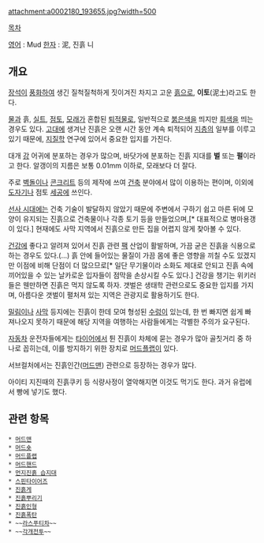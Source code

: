 attachment:a0002180_193655.jpg?width=500

[[목차]]

[[영어]] : Mud
[[한자]] : 泥, 진흙 니

== 개요 ==
[[장석]]이 [[풍화]]하여 생긴 질척질척하게 짓이겨진 차지고 고운 [[흙]]으로, '''이토'''(泥土)라고도 한다.

[[물]]과 흙, [[실트]], [[점토]], [[모래]]가 혼합된 [[퇴적물]]로, 일반적으로 [[붉은색]]을 띄지만 [[회색]]을 띄는 경우도 있다. [[고대]]에 생겨난 진흙은 오랜 시간 동안 계속 퇴적되어 [[지층]]의 일부를 이루고 있기 때문에, [[지질학]] 연구에 있어서 중요한 입지를 가진다.

대개 [[강]] 어귀에 분포하는 경우가 많으며, 바닷가에 분포하는 진흙 지대를 '''벌''' 또는 '''펄'''이라고 한다. 알갱이의 지름은 보통 0.01mm 이하로, 모래보다 더 잘다.

주로 [[벽돌]]이나 [[콘크리트]] 등의 제작에 쓰여 [[건축]] 분야에서 많이 이용하는 편이며, 이외에 [[도자기]]나 점토 [[세공]]에 쓰인다.

[[선사 시대]]에는 건축 기술이 발달하지 않았기 때문에 주변에서 구하기 쉽고 마른 뒤에 모양이 유지되는 진흙으로 건축물이나 각종 토기 등을 만들었으며,[* 대표적으로 병마용갱이 있다.] 현재에도 사막 지역에서 진흙으로 만든 집을 어렵지 않게 찾아볼 수 있다.

[[건강]]에 좋다고 알려져 있어서 진흙 관련 [[팩]] 산업이 활발하며, 가끔 굳은 진흙을 식용으로 하는 경우도 있다.(...) 흙 안에 들어있는 물질이 가끔 몸에 좋은 영향을 끼칠 수도 있겠지만 이점에 비해 단점이 더 많으므로[* 일단 무기물이라 소화도 제대로 안되고 진흙 속에 끼어있을 수 있는 날카로운 입자들이 점막을 손상시킬 수도 있다.] 건강을 챙기는 위키러들은 웬만하면 진흙은 먹지 않도록 하자. 갯벌은 생태학 관련으로도 중요한 입지를 가지며, 아름다운 갯벌이 펼처져 있는 지역은 관광지로 활용하기도 한다.

[[밀림]]이나 [[사막]] 등지에는 진흙이 한데 모여 형성된 [[수렁]]이 있는데, 한 번 빠지면 쉽게 빠져나오지 못하기 때문에 해당 지역을 여행하는 사람들에게는 각별한 주의가 요구된다.

[[자동차]] 운전자들에게는 [[타이어]]에서 튄 진흙이 차체에 묻는 경우가 많아 골칫거리 중 하나로 꼽히는데, 이를 방지하기 위한 장치로 [[머드플랩]]이 있다.

서브컬처에서는 진흙인간([[머드맨]]) 관련으로 등장하는 경우가 많다.

아이티 지진때의 진흙쿠키 등 식량사정이 열악해지면 이것도 먹기도 한다. 과거 유럽에서 빵에 넣기도 했다.

== 관련 항목 ==
 * [[머드맨]]
 * [[머드숏]]
 * [[머드플랩]]
 * [[머드핸드]]
 * [[먼지진흙 습지대]]
 * [[스핀타이어즈]]
 * [[진흙게]]
 * [[진흙뿌리기]]
 * [[진흙인형]]
 * [[진흙폭탄]]
 * ~~[[라스푸티차]]~~
 * ~~[[각개전투]]~~
